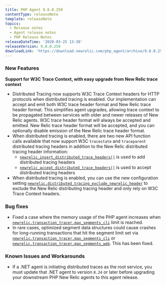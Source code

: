 ```yaml
---
title: PHP Agent 9.8.0.259
contentType: releaseNote
template: releaseNote
topics:
  - Release notes
  - Agent release notes
  - PHP Release Notes
releaseDateTime: '2020-03-25 13:30'
releaseVersion: 9.8.0.259
downloadLink: 'https://download.newrelic.com/php_agent/archive/9.8.0.259'
---
```


### New Features

**Support for W3C Trace Context, with easy upgrade from New Relic trace context**

* Distributed Tracing now supports W3C Trace Context headers for HTTP protocols when distributed tracing is enabled. Our implementation can accept and emit both W3C trace header format and New Relic trace header format. This simplifies agent upgrades, allowing trace context to be propagated between services with older and newer releases of New Relic agents. W3C trace header format will always be accepted and emitted. New Relic trace header format will be accepted, and you can optionally disable emission of the New Relic trace header format.
* When distributed tracing is enabled, there are two new API function calls available that now support W3C `tracestate` and `traceparent` distributed tracing headers in addition to the New Relic distributed tracing header information:
  * [`newrelic_insert_distributed_trace_headers()`](https://docs.newrelic.com/docs/agents/php-agent/php-agent-api/newrelicinsertdistributedtraceheaders) is used to add distributed tracing headers
  * [`newrelic_accept_distributed_trace_headers()`](https://docs.newrelic.com/docs/agents/php-agent/php-agent-api/newrelicacceptdistributedtraceheaders) is used to accept distributed tracing headers
* When distributed tracing is enabled, you can use the new configuration setting [`newrelic.distributed_tracing_exclude_newrelic_header`](https://docs.newrelic.com/docs/agents/php-agent/configuration/php-agent-configuration#inivar-misctt-settings) to exclude the New Relic distributing tracing header and only rely on W3C Trace Context headers.

### Bug fixes

* Fixed a case where the memory usage of the PHP agent increases when [`newrelic.transaction_tracer.max_segments_cli`](https://docs.newrelic.com/docs/agents/php-agent/configuration/php-agent-configuration#inivar-tt-maxsegcli) limit is reached.
* In rare cases, optimized segment data structures could cause crashes for long-running transactions that hit the segment limit set via [`newrelic.transaction_tracer.max_segments_cli`](https://docs.newrelic.com/docs/agents/php-agent/configuration/php-agent-configuration#inivar-tt-maxsegcli) or [`newrelic.transaction_tracer.max_segments_web`](https://docs.newrelic.com/docs/agents/php-agent/configuration/php-agent-configuration#inivar-tt-maxsegweb). This has been fixed.

### Known Issues and Workarounds

* If a .NET agent is initiating distributed traces as the root service, you must update that .NET agent to version `8.24` or later before upgrading your downstream PHP New Relic agents to this agent release.

